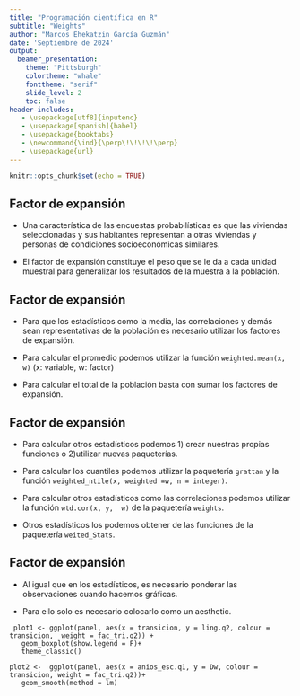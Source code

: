 ---
title: "Programación científica en R"
subtitle: "Weights"
author: "Marcos Ehekatzin García Guzmán"
date: 'Septiembre de 2024'
output: 
  beamer_presentation:
    theme: "Pittsburgh"
    colortheme: "whale"
    fonttheme: "serif"
    slide_level: 2
    toc: false
header-includes:
   - \usepackage[utf8]{inputenc}
   - \usepackage[spanish]{babel}
   - \usepackage{booktabs}
   - \newcommand{\ind}{\perp\!\!\!\!\perp} 
   - \usepackage{url}
---

```{r setup, include=FALSE}
knitr::opts_chunk$set(echo = TRUE)
```

## Factor de expansión

- Una característica de las encuestas probabilísticas es que las viviendas seleccionadas y sus habitantes representan a otras viviendas y personas de condiciones socioeconómicas similares.

- El factor de expansión constituye el peso que se le da a cada unidad muestral para generalizar los resultados de la muestra a la población.

## Factor de expansión

- Para que los estadísticos como la media, las correlaciones y demás sean representativas de la población es necesario utilizar los factores de expansión.

- Para calcular el promedio podemos utilizar la función `weighted.mean(x, w)` (x: variable, w: factor)

- Para calcular el total de la población basta con sumar los factores de expansión.

## Factor de expansión

- Para calcular otros estadísticos podemos 1) crear nuestras propias funciones o 2)utilizar nuevas paqueterías.

- Para calcular los cuantiles podemos utilizar la paquetería `grattan` y la función `weighted_ntile(x, weighted =w, n = integer)`.

- Para calcular otros estadísticos como las correlaciones podemos utilizar la función `wtd.cor(x, y,  w)` de la paquetería `weights`.

- Otros estadísticos los podemos obtener de las funciones de la paquetería `weited_Stats`.

## Factor de expansión

- Al igual que en los estadísticos, es necesario ponderar las observaciones cuando hacemos gráficas.

- Para ello solo es necesario colocarlo como un aesthetic.

```
 plot1 <- ggplot(panel, aes(x = transicion, y = ling.q2, colour = transicion,  weight = fac_tri.q2)) +
   geom_boxplot(show.legend = F)+
   theme_classic()
 
plot2 <-  ggplot(panel, aes(x = anios_esc.q1, y = Dw, colour = transicion, weight = fac_tri.q2))+
   geom_smooth(method = lm)
```
